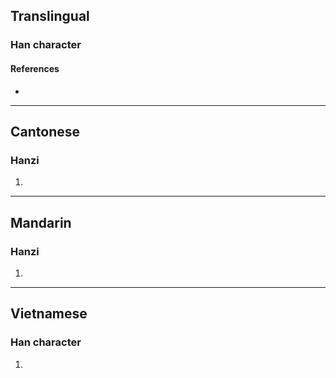 {{character info}}
==Translingual==

===Han character===
{{Han char|rn=64|rad=手|as=05|sn=8|four=|canj=QKSR|ids=⿰扌加}}

====References====
* {{Han ref|kx=0424.130|dkj=11935|dj=0772.080|hdz=31860.060|uh=62C1|ud=25281}}

----

==Cantonese==

===Hanzi===
{{yue-hanzi|jyut=[[ke2]]|y=ke2}}

# {{rfdef|yue|sort=手05}}

----

==Mandarin==

===Hanzi===
{{cmn-hanzi|pin=[[jiā]] ([[jia1]])|wg=chia<sup>1</sup>}}

# {{rfdef|cmn|sort=手05}}

----

==Vietnamese==

===Han character===
{{vi-hantu|giơ|rs=手05}}

# {{rfdef|vi|sort=手05}}